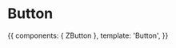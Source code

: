 
<Meta title="Atoms|Button" component={ZButton} />

# Button

<Props of={ZButton} />

<Preview>
  <Story name="Common">
    {{
        components: { ZButton },
        template: '<ZButton>Button</ZButton>',
    }}
  </Story>
</Preview>
